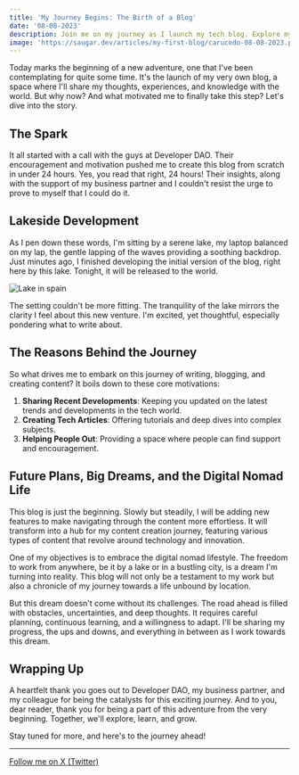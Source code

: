 ```yaml
---
title: 'My Journey Begins: The Birth of a Blog'
date: '08-08-2023'
description: Join me on my journey as I launch my tech blog. Explore my motivations, including sharing tech insights, helping others, and my dream of becoming a digital nomad. Stay tuned for updates on technology, innovation, and my path towards a location-independent lifestyle.
image: 'https://saugar.dev/articles/my-first-blog/carucedo-08-08-2023.png'
---
```


Today marks the beginning of a new adventure, one that I've been contemplating for quite some time. It's the launch of my very own blog, a space where I'll share my thoughts, experiences, and knowledge with the world. But why now? And what motivated me to finally take this step? Let's dive into the story.

## The Spark

It all started with a call with the guys at Developer DAO. Their encouragement and motivation pushed me to create this blog from scratch in under 24 hours. Yes, you read that right, 24 hours! Their insights, along with the support of my business partner and I couldn't resist the urge to prove to myself that I could do it.

## Lakeside Development

As I pen down these words, I'm sitting by a serene lake, my laptop balanced on my lap, the gentle lapping of the waves providing a soothing backdrop. Just minutes ago, I finished developing the initial version of the blog, right here by this lake. Tonight, it will be released to the world.

![Lake in spain](/articles/my-journey-begins/carucedo-08-08-2023.png)

The setting couldn't be more fitting. The tranquility of the lake mirrors the clarity I feel about this new venture. I'm excited, yet thoughtful, especially pondering what to write about.

## The Reasons Behind the Journey

So what drives me to embark on this journey of writing, blogging, and creating content? It boils down to these core motivations:

1. **Sharing Recent Developments**: Keeping you updated on the latest trends and developments in the tech world.
2. **Creating Tech Articles**: Offering tutorials and deep dives into complex subjects.
3. **Helping People Out**: Providing a space where people can find support and encouragement.

## Future Plans, Big Dreams, and the Digital Nomad Life

This blog is just the beginning. Slowly but steadily, I will be adding new features to make navigating through the content more effortless. It will transform into a hub for my content creation journey, featuring various types of content that revolve around technology and innovation.

One of my objectives is to embrace the digital nomad lifestyle. The freedom to work from anywhere, be it by a lake or in a bustling city, is a dream I'm turning into reality. This blog will not only be a testament to my work but also a chronicle of my journey towards a life unbound by location.

But this dream doesn't come without its challenges. The road ahead is filled with obstacles, uncertainties, and deep thoughts. It requires careful planning, continuous learning, and a willingness to adapt. I'll be sharing my progress, the ups and downs, and everything in between as I work towards this dream.

## Wrapping Up

A heartfelt thank you goes out to Developer DAO, my business partner, and my colleague for being the catalysts for this exciting journey. And to you, dear reader, thank you for being a part of this adventure from the very beginning. Together, we'll explore, learn, and grow.

Stay tuned for more, and here's to the journey ahead!

---

[Follow me on X (Twitter)](https://x.com/saugardev)

